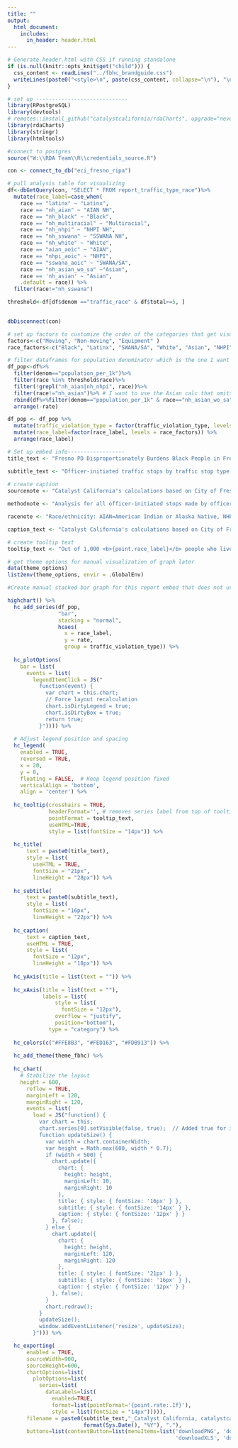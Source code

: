 ```yaml
---
title: ""
output:
  html_document:
    includes:
      in_header: header.html
---
```


```r
# Generate header.html with CSS if running standalone
if (is.null(knitr::opts_knit$get("child"))) {
  css_content <- readLines("../fbhc_brandguide.css")
  writeLines(paste0("<style>\n", paste(css_content, collapse="\n"), "\n</style>"), "header.html")
} 
```

```r

# set up -----------------------------
library(RPostgreSQL)
library(devtools)
# remotes::install_github("catalystcalifornia/rdaCharts", upgrade="never") 
library(rdaCharts)
library(stringr)
library(htmltools)

#connect to postgres
source("W:\\RDA Team\\R\\credentials_source.R")

con <- connect_to_db("eci_fresno_ripa")

# pull analysis table for visualizing
df<-dbGetQuery(con, "SELECT * FROM report_traffic_type_race")%>%
  mutate(race_label=case_when(
    race == "latinx" ~ "Latinx",
    race == "nh_aian" ~ "AIAN NH",
    race == "nh_black" ~ "Black",
    race == "nh_multiracial" ~ "Multiracial",
    race == "nh_nhpi" ~ "NHPI NH",
    race == "nh_sswana" ~ "SSWANA NH",
    race == "nh_white" ~ "White",
    race == "aian_aoic" ~ "AIAN", 
    race == "nhpi_aoic" ~ "NHPI",
    race == "sswana_aoic" ~ "SWANA/SA",
    race == "nh_asian_wo_sa" ~"Asian",
    race == 'nh_asian' ~ "Asian", 
    .default = race)) %>%
  filter(race!="nh_sswana")

threshold<-df[df$denom =="traffic_race" & df$total>=5, ]
  

dbDisconnect(con)

# set up factors to customize the order of the categories that get visualized
factors<-c("Moving", "Non-moving", "Equipment" ) 
race_factors<-c("Black", "Latinx", "SWANA/SA", "White", "Asian", "NHPI", "AIAN", "Multiracial" ) 

# filter dataframes for population denominator which is the one I want to visualize
df_pop<-df%>%
  filter(denom=="population_per_1k")%>%
  filter(race %in% threshold$race)%>%
  filter(!grepl("nh_aian|nh_nhpi", race))%>%
  filter(race!="nh_asian")%>% # I want to use the Asian calc that omits South Asian from the denominator
  rbind(df%>%filter(denom=="population_per_1k" & race=="nh_asian_wo_sa"))%>%
  arrange(-rate)

df_pop <- df_pop %>%
  mutate(traffic_violation_type = factor(traffic_violation_type, levels = factors))%>%
  mutate(race_label=factor(race_label, levels = race_factors)) %>%
  arrange(race_label)

```

```r
# Set up embed info------------------
title_text <- "Fresno PD Disproportionately Burdens Black People in Fresno with Traffic Stops Across all Stop Types"

subtitle_text <- "Officer-initiated traffic stops by traffic stop type and perceived race per 1K people of same race"
  
# create caption 
sourcenote <- "Catalyst California's calculations based on City of Fresno's Police Stop Data (2022), catalystcalifornia.org, 2024. "

methodnote <- "Analysis for all officer-initiated stops made by officers in 2022. Less than 5 people Fresno PD perceived as NHPI or Multiracial were stopped in officer-initiated traffic stop in 2022. For data masking purposes the data for these groups is suppressed from this chart."

racenote <- "Race/ethnicity: AIAN=American Indian or Alaska Native, NHPI=Native Hawaiian or Pacific Islander, SWANA/SA=Southwest Asian (Middle Eastern) or North African, or South Asian."

caption_text <- "Catalyst California's calculations based on City of Fresno's Police Stop Data (2022), catalystcalifornia.org, 2024. Analysis covers all officer-initiated traffic stops in 2022. Groups with <5 stops (NHPI, Multiracial) were excluded. Race/ethnicity: AIAN=American Indian/Alaska Native, NHPI=Native Hawaiian/Pacific Islander, SWANA/SA=Southwest Asian (Middle Eastern)/North African/South Asian." #paste(sourcenote, methodnote, racenote)

# create tooltip text
tooltip_text <- "Out of 1,000 <b>{point.race_label}</b> people who live in Fresno City, Fresno PD stopped <b>{point.rate:.1f}</b> people they perceived as <b>{point.race_label}</b> in a <b>{point.traffic_violation_type} traffic stop<b>,  or a total of <b>{point.count:.1f}</b> people."

# get theme options for manual visualization of graph later
data(theme_options)
list2env(theme_options, envir = .GlobalEnv)

```

```r

#Create manual stacked bar graph for this report embed that does not use the rda chart package

highchart() %>%
  hc_add_series(df_pop,
                "bar",
                stacking = "normal",
                hcaes(
                  x = race_label,
                  y = rate,
                  group = traffic_violation_type)) %>%
  
  hc_plotOptions(
    bar = list(
      events = list(
        legendItemClick = JS("
          function(event) {
            var chart = this.chart;
            // Force layout recalculation
            chart.isDirtyLegend = true;
            chart.isDirtyBox = true;
            return true;
          }")))) %>%
  
  # Adjust legend position and spacing
  hc_legend(
    enabled = TRUE,
    reversed = TRUE,
    x = 20,
    y = 0,
    floating = FALSE,  # Keep legend position fixed
    verticalAlign = 'bottom',
    align = 'center') %>%
  
  hc_tooltip(crosshairs = TRUE,
             headerFormat='', # removes series label from top of tooltip
             pointFormat = tooltip_text,
             useHTML=TRUE,
             style = list(fontSize = "14px")) %>%
  
  hc_title(
      text = paste0(title_text),
      style = list(
        useHTML = TRUE,
        fontSize = "21px",
        lineHeight = "28px")) %>%
  
  hc_subtitle(
      text = paste0(subtitle_text),
      style = list(
        fontSize = "16px",
        lineHeight = "22px")) %>%
  
  hc_caption(
      text = caption_text,
      useHTML = TRUE,
      style = list(
        fontSize = "12px",
        lineHeight = "18px")) %>%
  
  hc_yAxis(title = list(text = "")) %>%
  
  hc_xAxis(title = list(text = ""),
           labels = list(
               style = list(
                 fontSize = "12px"),
               overflow = "justify",
               position="bottom"),
             type = "category") %>%
  
  hc_colors(c("#FFE8B3", "#FED163", "#FDB913")) %>%
  
  hc_add_theme(theme_fbhc) %>%
  
  hc_chart(
    # Stabilize the layout
    height = 600,
      reflow = TRUE,
      marginLeft = 120,
      marginRight = 120,
      events = list(
        load = JS("function() {
          var chart = this;
          chart.series[0].setVisible(false, true);  // Added true for immediate redraw
          function updateSize() {
            var width = chart.containerWidth;
            var height = Math.max(600, width * 0.7);
            if (width < 500) {
              chart.update({
                chart: {
                  height: height,
                  marginLeft: 10,
                  marginRight: 10
                },
                title: { style: { fontSize: '16px' } },
                subtitle: { style: { fontSize: '14px' } },
                caption: { style: { fontSize: '12px' } }
              }, false);
            } else {
              chart.update({
                chart: {
                  height: height,
                  marginLeft: 120,
                  marginRight: 120
                },
                title: { style: { fontSize: '21px' } },
                subtitle: { style: { fontSize: '16px' } },
                caption: { style: { fontSize: '12px' } }
              }, false);
            }
            chart.redraw();
          }
          updateSize();
          window.addEventListener('resize', updateSize);
        }"))) %>%

  hc_exporting(
      enabled = TRUE,
      sourceWidth=900,
      sourceHeight=600,
      chartOptions=list(
        plotOptions=list(
          series=list(
            dataLabels=list(
              enabled=TRUE,
              format=list(pointFormat='{point.rate:.1f}'),
              style = list(fontSize = "14px"))))),
      filename = paste0(subtitle_text,"_Catalyst California, catalystcalifornia.org, ",
                        format(Sys.Date(), "%Y"), "."),
      buttons=list(contextButton=list(menuItems=list('downloadPNG', 'downloadSVG',
                                                     'downloadXLS', 'downloadCSV'))))


```
<script>
  widg = document.getElementsByClassName('html-widget'); //find widgets
  for (let i = 0; i < widg.length; i++) { //loop through
    document.getElementsByClassName('highchart')[i].style.width = '100%'; //adjust width
    document.getElementsByClassName('highchart')[i].style.height = '100%'; //adjust height
  }
</script>